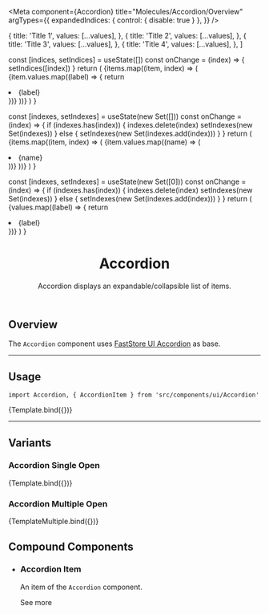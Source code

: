 

<Meta
  component={Accordion}
  title="Molecules/Accordion/Overview"
  argTypes={{
    expandedIndices: { control: { disable: true } },
  }}
/>


  {
    title: 'Title 1',
    values: [...values],
  },
  {
    title: 'Title 2',
    values: [...values],
  },
  {
    title: 'Title 3',
    values: [...values],
  },
  {
    title: 'Title 4',
    values: [...values],
  },
]

  const [indices, setIndices] = useState([])
  const onChange = (index) => {
    setIndices([index])
  }
  return (
    <Accordion expandedIndices={indices} onChange={onChange}>
      {items.map((item, index) => (
        <AccordionItem
          key={item.title}
          isExpanded={indices.includes(index)}
          buttonLabel={item.title}
        >
          <UIList>
            {item.values.map((label) => {
              return <li key={label}>{label}</li>
            })}
          </UIList>
        </AccordionItem>
      ))}
    </Accordion>
  )
}

  const [indexes, setIndexes] = useState(new Set([]))
  const onChange = (index) => {
    if (indexes.has(index)) {
      indexes.delete(index)
      setIndexes(new Set(indexes))
    } else {
      setIndexes(new Set(indexes.add(index)))
    }
  }
  return (
    <Accordion expandedIndices={indexes} onChange={onChange}>
      {items.map((item, index) => (
        <AccordionItem
          key={item.title}
          isExpanded={indexes.has(index)}
          buttonLabel={item.title}
        >
          <UIList>
            {item.values.map((name) => (
              <li key={name}>{name}</li>
            ))}
          </UIList>
        </AccordionItem>
      ))}
    </Accordion>
  )
}

  const [indexes, setIndexes] = useState(new Set([0]))
  const onChange = (index) => {
    if (indexes.has(index)) {
      indexes.delete(index)
      setIndexes(new Set(indexes))
    } else {
      setIndexes(new Set(indexes.add(index)))
    }
  }
  return (
    <Accordion expandedIndices={indexes} onChange={onChange}>
      <AccordionItem isExpanded={indexes.has(0)} buttonLabel="Title 1">
        <UIList>
          {values.map((label) => {
            return <li key={label}>{label}</li>
          })}
        </UIList>
      </AccordionItem>
    </Accordion>
  )
}

<header>

# Accordion

Accordion displays an expandable/collapsible list of items.

</header>

## Overview

The `Accordion` component uses [FastStore UI Accordion](https://www.faststore.dev/reference/ui/molecules/Accordion) as base.

---

## Usage

`import Accordion, { AccordionItem } from 'src/components/ui/Accordion'`

<Canvas>
  <Story name="default">{Template.bind({})}</Story>
</Canvas>

<ArgsTable story="default" />

---

## Variants

### Accordion Single Open

<Canvas>
  <Story name="overview-default">{Template.bind({})}</Story>
</Canvas>

### Accordion Multiple Open

<Canvas>
  <Story name="overview-multiple-expanded">{TemplateMultiple.bind({})}</Story>
</Canvas>

## Compound Components

<section className="sbdocs-list">
  <ul>
    <li>
      <div>
        <div style={{ width: '50%', height: '180px', paddingTop: '20px' }}>
          <TemplateOneItem />
        </div>
      </div>
      <article className="sbdocs-list-text">
        <h3>Accordion Item</h3>
        <p>
          An item of the <code>Accordion</code> component.
        </p>
        <ButtonLink
          variant="tertiary"
          href="../?path=/docs/molecules-accordion-accordionitem--default-story"
          data-fs-button-size="small"
        >
          See more
          <Icon name="ArrowRight" width="18" height="18" weight="bold" />
        </ButtonLink>
      </article>
    </li>
  </ul>
</section>
